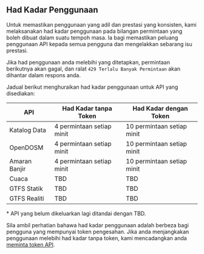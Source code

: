 ## Had Kadar Penggunaan

Untuk memastikan penggunaan yang adil dan prestasi yang konsisten, kami melaksanakan had kadar penggunaan pada bilangan permintaan yang boleh dibuat dalam suatu tempoh masa. Ia bagi memastikan peluang penggunaan API kepada semua pengguna dan mengelakkan sebarang isu prestasi.

Jika had penggunaan anda melebihi yang ditetapkan, permintaan berikutnya akan gagal, dan ralat `429 Terlalu Banyak Permintaan` akan dihantar dalam respons anda.

Jadual berikut menghuraikan had kadar penggunaan untuk API yang disediakan:

| API           | Had Kadar tanpa Token     | Had Kadar dengan Token     |
| ------------- | ------------------------- | -------------------------- |
| Katalog Data  | 4 permintaan setiap minit | 10 permintaan setiap minit |
| OpenDOSM      | 4 permintaan setiap minit | 10 permintaan setiap minit |
| Amaran Banjir | 4 permintaan setiap minit | 10 permintaan setiap minit |
| Cuaca         | TBD                       | TBD                        |
| GTFS Statik   | TBD                       | TBD                        |
| GTFS Realiti  | TBD                       | TBD                        |

<span className="text-sm italic">* API yang belum dikeluarkan lagi ditandai dengan TBD.</span>

Sila ambil perhatian bahawa had kadar penggunaan adalah berbeza bagi pengguna yang mempunyai token pengesahan. Jika anda menjangkakan penggunaan melebihi had kadar tanpa token, kami mencadangkan anda [meminta token API](/authentication).
